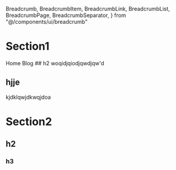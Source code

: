   Breadcrumb,
  BreadcrumbItem,
  BreadcrumbLink,
  BreadcrumbList,
  BreadcrumbPage,
  BreadcrumbSeparator,
} from "@/components/ui/breadcrumb"

# Section1
<Breadcrumb>
  <BreadcrumbList>
    <BreadcrumbItem>
      <BreadcrumbLink href="/">Home</BreadcrumbLink>
    </BreadcrumbItem>
    <BreadcrumbSeparator />
    <BreadcrumbItem>
      <BreadcrumbPage>Blog</BreadcrumbPage>
    </BreadcrumbItem>
  </BreadcrumbList>
</Breadcrumb>
## h2
woqidjqiodjqwdjqw'd

## hjje
kjdklqwjdkwqjdoa

# Section2
## h2
### h3